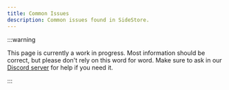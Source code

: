 ```yaml
---
title: Common Issues
description: Common issues found in SideStore.
---
```


:::warning

This page is currently a work in progress. Most information should be correct, but please don't rely on this word for word. Make sure to ask in our [Discord server](https://discord.com/invite/sidestore) for help if you need it.

:::

